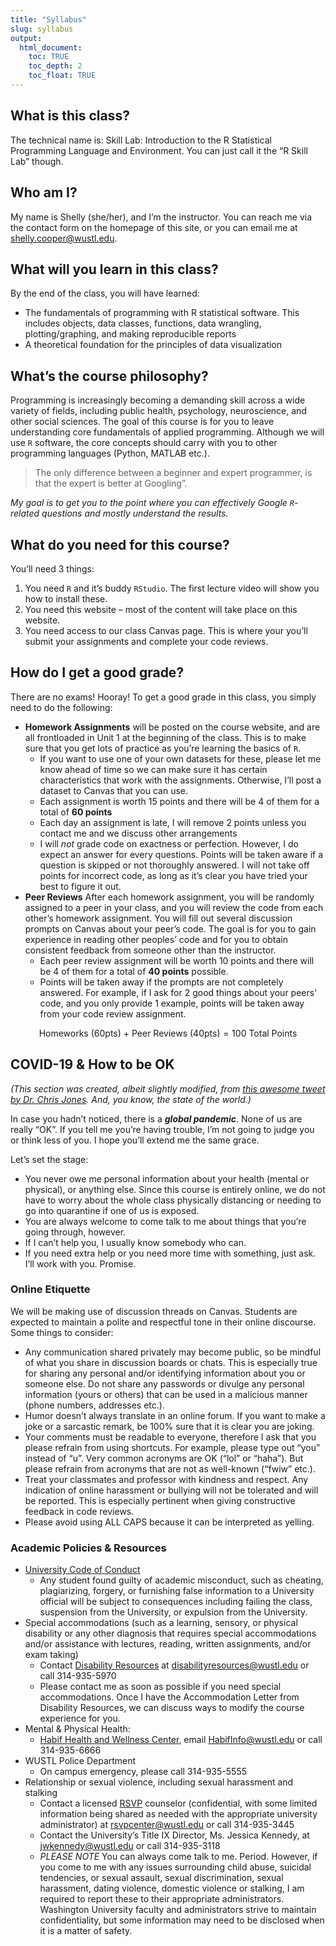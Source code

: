 ```yaml
---
title: "Syllabus"
slug: syllabus
output: 
  html_document:
    toc: TRUE
    toc_depth: 2
    toc_float: TRUE
---
```


## What is this class?
The technical name is: Skill Lab: Introduction to the R Statistical Programming Language and Environment. You can just call it the "R Skill Lab" though. 

## Who am I?
My name is Shelly (she/her), and I'm the instructor. You can reach me via the contact form on the homepage of this site, or you can email me at [shelly.cooper@wustl.edu](mailto:shelly.cooper@wustl.edu).

## What will you learn in this class?
By the end of the class, you will have learned:

  -	The fundamentals of programming with R statistical software. This includes objects, data classes, functions, data wrangling, plotting/graphing, and making reproducible reports
  -	A theoretical foundation for the principles of data visualization
  
## What's the course philosophy?
Programming is increasingly becoming a demanding skill across a wide variety of fields, including public health, psychology, neuroscience, and other social sciences. The goal of this course is for you to leave understanding core fundamentals of applied programming. Although we will use `R` software, the core concepts should carry with you to other programming languages (Python, MATLAB etc.). 

>The only difference between a beginner and expert programmer, is that the expert is better at Googling”.

*My goal is to get you to the point where you can effectively Google `R`-related questions and mostly understand the results.* 

## What do you need for this course?
You'll need 3 things:

  1. You need `R` and it's buddy `RStudio`. The first lecture video will show you how to install these.
  2. You need this website -- most of the content will take place on this website.
  3. You need access to our class Canvas page. This is where your you'll submit your assignments and complete your code reviews.
  
## How do I get a good grade?
There are no exams! Hooray! To get a good grade in this class, you simply need to do the following:

  - **Homework Assignments** will be posted on the course website, and are all frontloaded in Unit 1 at the beginning of the class. This is to make sure that you get lots of practice as you’re learning the basics of `R`.
    - If you want to use one of your own datasets for these, please let me know ahead of time so we can make sure it has certain characteristics that work with the assignments. Otherwise, I'll post a dataset to Canvas that you can use.
    - Each assignment is worth 15 points and there will be 4 of them for a total of **60 points**
    - Each day an assignment is late, I will remove 2 points unless you contact me and we discuss other arrangements
    - I will *not* grade code on exactness or perfection. However, I do expect an answer for every questions. Points will be taken aware if a question is skipped or not thoroughly answered. I will not take off points for incorrect code, as long as it's clear you have tried your best to figure it out.
    
  - **Peer Reviews** After each homework assignment, you will be randomly assigned to a peer in your class, and you will review the code from each other’s homework assignment. You will fill out several discussion prompts on Canvas about your peer’s code. The goal is for you to gain experience in reading other peoples’ code and for you to obtain consistent feedback from someone other than the instructor.
    - Each peer review assignment will be worth 10 points and there will be 4 of them for a total of **40 points** possible.
    - Points will be taken away if the prompts are not completely answered. For example, if I ask for 2 good things about your peers’ code, and you only provide 1 example, points will be taken away from your code review assignment. 
    

$$ \text{Homeworks (60pts) + Peer Reviews (40pts)} = \text{100 Total Points}$$

## COVID-19 & How to be OK
*(This section was created, albeit slightly modified, from [this awesome tweet by Dr. Chris Jones](https://twitter.com/ProfChrisMJones/status/1282036533562834944). And, you know, the state of the world.)*

In case you hadn’t noticed, there is a **_global pandemic_**. None of us are really “OK”. If you tell me you’re having trouble, I’m not going to judge you or think less of you. I hope you’ll extend me the same grace. 

Let’s set the stage:

  -	You never owe me personal information about your health (mental or physical), or anything else. Since this course is entirely online, we do not have to worry about the whole class physically distancing or needing to go into quarantine if one of us is exposed.
  -	You are always welcome to come talk to me about things that you’re going through, however.
  -	If I can’t help you, I usually know somebody who can.
  -	If you need extra help or you need more time with something, just ask. I’ll work with you. Promise. 
  
### Online Etiquette
We will be making use of discussion threads on Canvas. Students are expected to maintain a polite and respectful tone in their online discourse. Some things to consider:

  -	Any communication shared privately may become public, so be mindful of what you share in discussion boards or chats. This is especially true for sharing any personal and/or identifying information about you or someone else. Do not share any passwords or divulge any personal information (yours or others) that can be used in a malicious manner (phone numbers, addresses etc.).
  -	Humor doesn’t always translate in an online forum. If you want to make a joke or a sarcastic remark, be 100% sure that it is clear you are joking. 
  -	Your comments must be readable to everyone, therefore I ask that you please refrain from using shortcuts. For example, please type out “you” instead of “u”. Very common acronyms are OK (“lol” or “haha”). But please refrain from acronyms that are not as well-known (“fwiw” etc.).
  -	Treat your classmates and professor with kindness and respect. Any indication of online harassment or bullying will not be tolerated and will be reported. This is especially pertinent when giving constructive feedback in code reviews.
  - Please avoid using ALL CAPS because it can be interpreted as yelling.

### Academic Policies & Resources
- [University Code of Conduct](https://wustl.edu/about/compliance-policies/academic-policies/university-student-judicial-code/)
  - Any student found guilty of academic misconduct, such as cheating, plagiarizing, forgery, or furnishing false information to a University official will be subject to consequences including failing the class, suspension from the University, or expulsion from the University.
  
-	Special accommodations (such as a learning, sensory, or physical disability or any other diagnosis that requires special accommodations and/or assistance with lectures, reading, written assignments, and/or exam taking)
    - Contact [Disability Resources](https://students.wustl.edu/disability-resources/) at [disabilityresources@wustl.edu](mailto:disabilityresources@wustl.edu) or call 314-935-5970
    - Please contact me as soon as possible if you need special accommodations. Once I have the Accommodation Letter from Disability Resources, we can discuss ways to modify the course experience for you. 
  
-	Mental & Physical Health:
    - [Habif Health and Wellness Center](https://students.wustl.edu/habif-health-wellness-center/), email [HabifInfo@wustl.edu](mailto:HabifInfo@wustl.edu) or call 314-935-6666
  
-	WUSTL Police Department
    - On campus emergency, please call 314-935-5555
  
-	Relationship or sexual violence, including sexual harassment and stalking
    - Contact a licensed [RSVP](https://students.wustl.edu/relationship-sexual-violence-prevention-center/) counselor (confidential, with some limited information being shared as needed with the appropriate university administrator) at [rsvpcenter@wustl.edu](mailto:rsvpcenter@wustl.edu) or call 314-935-3445
    - Contact the University’s Title IX Director, Ms. Jessica Kennedy, at [jwkennedy@wustl.edu](mailto:wkennedy@wustl.edu) or call 314-935-3118
    -	*PLEASE NOTE* You can always come talk to me. Period. However, if you come to me with any issues surrounding child abuse, suicidal tendencies, or sexual assault, sexual discrimination, sexual harassment, dating violence, domestic violence or stalking, I am required to report these to their appropriate administrators. Washington University faculty and administrators strive to maintain confidentiality, but some information may need to be disclosed when it is a matter of safety. 



